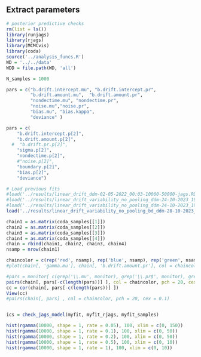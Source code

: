 
## Extract parameters

```r
# posterior predictive checks
rm(list = ls())
library(runjags)
library(rjags)
library(MCMCvis)
library(coda)
source('../analysis_funcs.R')
WD = '../../data'
WDD = file.path(WD, 'all')

N_samples = 1000

pars = c("b.drift.intercept.mu", "b.drift.intercept.pr",
         "b.drift.amount.mu",  "b.drift.amount.pr", 
         "nondectime.mu", "nondectime.pr", 
         "noise.mu","noise.pr", 
         "bias.mu", "bias.kappa", 
         "deviance" )

pars = c(
    "b.drift.intercept.p[2]",
    "b.drift.amount.p[2]",
  #  "b.drift.pr.p[2]",
    "sigma.p[2]",
    "nondectime.p[2]",
    #"noise.p[2]",
    "boundary.p[2]",
    "bias.p[2]",
    "deviance")

```


```r
# Load previous fits
#load('../results/linear_drift_ddm-02-05-2022_00:03-10000-50000-jags.RData') 
#load('../results/linear_drift_variability_no_pooling_ddm-24-10-2023_19:03-10000-1e+05-jags.RData') 
#load('../results/linear_drift_variability_no_pooling_ddm-24-10-2023_19:03-10000-1e+05-jags.RData') 
load('../results/linear_drift_variability_no_pooling_bd_ddm-28-10-2023_20:24-10000-1e+05-jags.RData') 

chain1 = as.matrix(coda_samples[[1]])
chain2 = as.matrix(coda_samples[[2]])
chain3 = as.matrix(coda_samples[[3]])
chain4 = as.matrix(coda_samples[[4]])
chain = rbind(chain1, chain2, chain3, chain4)
nsamp = nrow(chain1)

chaincolor = c(rep('red', nsamp), rep('blue', nsamp), rep('green', nsamp), rep('yellow', nsamp))
#plot(chain[, 'gamma.mu'], chain[, 'b.drift.amount.pr'], col = chaincolor, cex = 0.1, pch = 20)

#pars = monitor[ c(grep('\\.mu', monitor), grep('\\.pr$', monitor), grep('\\.kappa', monitor))] 
pairs(chain[, pars[-c(length(pars))] ], col = chaincolor, pch = 20, cex = 0.1)
cc = cor(chain[, pars[-c(length(pars))] ])
View(cc)
#pairs(chain[, pars] , col = chaincolor, pch = 20, cex = 0.1)


ics = check_jags_model(myfit, myfit_rjags, myfit_samples)

```
```r
hist(rgamma(10000, shape = 1, rate = 0.05), 100, xlim = c(0, 150))
hist(rgamma(10000, shape = 1, rate = 0.1), 100, xlim = c(0, 50))
hist(rgamma(10000, shape = 1, rate = 0.2), 100, xlim = c(0, 50))
hist(rgamma(10000, shape = 1, rate = 0.5), 100, xlim = c(0, 10))
hist(rgamma(10000, shape = 1, rate = 1), 100, xlim = c(0, 10))
```

